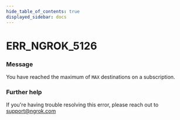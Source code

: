 ```yaml
---
hide_table_of_contents: true
displayed_sidebar: docs
---
```



# ERR_NGROK_5126

### Message

You have reached the maximum of `MAX` destinations on a subscription.

<ErrorDetails error="err_ngrok_5126" />

### Further help

If you're having trouble resolving this error, please reach out to [support@ngrok.com](mailto:support@ngrok.com?subject=Help%20with%20ERR_NGROK_5126)

